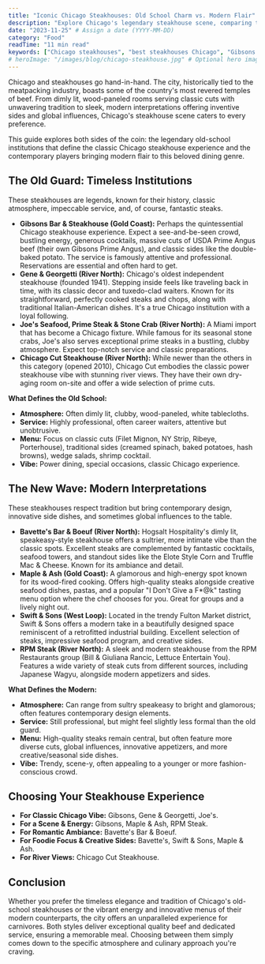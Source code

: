 ```yaml
---
title: "Iconic Chicago Steakhouses: Old School Charm vs. Modern Flair"
description: "Explore Chicago's legendary steakhouse scene, comparing timeless institutions like Gibsons and Gene & Georgetti with newer, modern steakhouses."
date: "2023-11-25" # Assign a date (YYYY-MM-DD)
category: "Food"
readTime: "11 min read"
keywords: ["Chicago steakhouses", "best steakhouses Chicago", "Gibsons Steakhouse", "Gene & Georgetti", "Chicago restaurants", "Chicago fine dining", "old school steakhouse", "modern steakhouse"]
# heroImage: "/images/blog/chicago-steakhouse.jpg" # Optional hero image
---
```


Chicago and steakhouses go hand-in-hand. The city, historically tied to the meatpacking industry, boasts some of the country's most revered temples of beef. From dimly lit, wood-paneled rooms serving classic cuts with unwavering tradition to sleek, modern interpretations offering inventive sides and global influences, Chicago's steakhouse scene caters to every preference.

This guide explores both sides of the coin: the legendary old-school institutions that define the classic Chicago steakhouse experience and the contemporary players bringing modern flair to this beloved dining genre.

## The Old Guard: Timeless Institutions

These steakhouses are legends, known for their history, classic atmosphere, impeccable service, and, of course, fantastic steaks.

*   **Gibsons Bar & Steakhouse (Gold Coast):** Perhaps the quintessential Chicago steakhouse experience. Expect a see-and-be-seen crowd, bustling energy, generous cocktails, massive cuts of USDA Prime Angus beef (their own Gibsons Prime Angus), and classic sides like the double-baked potato. The service is famously attentive and professional. Reservations are essential and often hard to get.
*   **Gene & Georgetti (River North):** Chicago's oldest independent steakhouse (founded 1941). Stepping inside feels like traveling back in time, with its classic decor and tuxedo-clad waiters. Known for its straightforward, perfectly cooked steaks and chops, along with traditional Italian-American dishes. It's a true Chicago institution with a loyal following.
*   **Joe's Seafood, Prime Steak & Stone Crab (River North):** A Miami import that has become a Chicago fixture. While famous for its seasonal stone crabs, Joe's also serves exceptional prime steaks in a bustling, clubby atmosphere. Expect top-notch service and classic preparations.
*   **Chicago Cut Steakhouse (River North):** While newer than the others in this category (opened 2010), Chicago Cut embodies the classic power steakhouse vibe with stunning river views. They have their own dry-aging room on-site and offer a wide selection of prime cuts.

**What Defines the Old School:**
*   **Atmosphere:** Often dimly lit, clubby, wood-paneled, white tablecloths.
*   **Service:** Highly professional, often career waiters, attentive but unobtrusive.
*   **Menu:** Focus on classic cuts (Filet Mignon, NY Strip, Ribeye, Porterhouse), traditional sides (creamed spinach, baked potatoes, hash browns), wedge salads, shrimp cocktail.
*   **Vibe:** Power dining, special occasions, classic Chicago experience.

## The New Wave: Modern Interpretations

These steakhouses respect tradition but bring contemporary design, innovative side dishes, and sometimes global influences to the table.

*   **Bavette's Bar & Boeuf (River North):** Hogsalt Hospitality's dimly lit, speakeasy-style steakhouse offers a sultrier, more intimate vibe than the classic spots. Excellent steaks are complemented by fantastic cocktails, seafood towers, and standout sides like the Elote Style Corn and Truffle Mac & Cheese. Known for its ambiance and detail.
*   **Maple & Ash (Gold Coast):** A glamorous and high-energy spot known for its wood-fired cooking. Offers high-quality steaks alongside creative seafood dishes, pastas, and a popular "I Don't Give a F*@k" tasting menu option where the chef chooses for you. Great for groups and a lively night out.
*   **Swift & Sons (West Loop):** Located in the trendy Fulton Market district, Swift & Sons offers a modern take in a beautifully designed space reminiscent of a retrofitted industrial building. Excellent selection of steaks, impressive seafood program, and creative sides.
*   **RPM Steak (River North):** A sleek and modern steakhouse from the RPM Restaurants group (Bill & Giuliana Rancic, Lettuce Entertain You). Features a wide variety of steak cuts from different sources, including Japanese Wagyu, alongside modern appetizers and sides.

**What Defines the Modern:**
*   **Atmosphere:** Can range from sultry speakeasy to bright and glamorous; often features contemporary design elements.
*   **Service:** Still professional, but might feel slightly less formal than the old guard.
*   **Menu:** High-quality steaks remain central, but often feature more diverse cuts, global influences, innovative appetizers, and more creative/seasonal side dishes.
*   **Vibe:** Trendy, scene-y, often appealing to a younger or more fashion-conscious crowd.

## Choosing Your Steakhouse Experience

*   **For Classic Chicago Vibe:** Gibsons, Gene & Georgetti, Joe's.
*   **For a Scene & Energy:** Gibsons, Maple & Ash, RPM Steak.
*   **For Romantic Ambiance:** Bavette's Bar & Boeuf.
*   **For Foodie Focus & Creative Sides:** Bavette's, Swift & Sons, Maple & Ash.
*   **For River Views:** Chicago Cut Steakhouse.

## Conclusion

Whether you prefer the timeless elegance and tradition of Chicago's old-school steakhouses or the vibrant energy and innovative menus of their modern counterparts, the city offers an unparalleled experience for carnivores. Both styles deliver exceptional quality beef and dedicated service, ensuring a memorable meal. Choosing between them simply comes down to the specific atmosphere and culinary approach you're craving. 